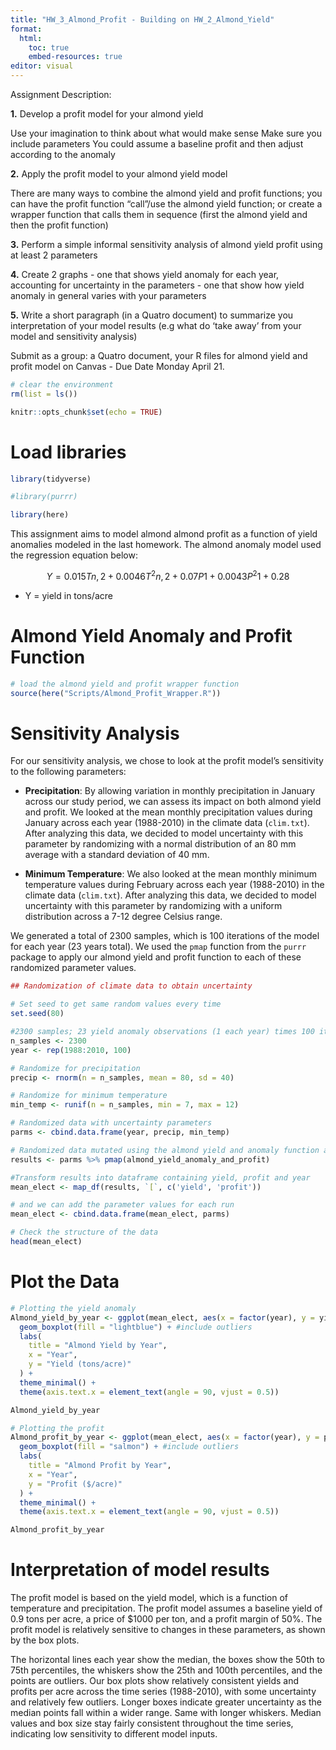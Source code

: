 ```yaml
---
title: "HW_3_Almond_Profit - Building on HW_2_Almond_Yield"
format: 
  html:
    toc: true
    embed-resources: true
editor: visual
---
```


Assignment Description:

**1.**  Develop a profit model for your almond yield

Use your imagination to think about what would make sense Make sure you include parameters You could assume a baseline profit and then adjust according to the anomaly

**2.**  Apply the profit model to your almond yield model

There are many ways to combine the almond yield and profit functions; you can have the profit function "call"/use the almond yield function; or create a wrapper function that calls them in sequence (first the almond yield and then the profit function) 

**3.** Perform a simple informal sensitivity analysis of almond yield profit using at least 2 parameters

**4.**  Create 2 graphs
    -   one that shows yield anomaly for each year, accounting for uncertainty in the parameters
    -   one that show how yield anomaly in general varies with your parameters

**5.**  Write a short paragraph (in a Quatro document) to summarize you interpretation of your model results (e.g what do 'take away' from your model and sensitivity analysis)

Submit as a group: a Quatro document, your R files for almond yield and profit model on Canvas - Due Date Monday April 21.

```r
# clear the environment
rm(list = ls())
```


```r
knitr::opts_chunk$set(echo = TRUE)
```

# Load libraries

```r
library(tidyverse)

#library(purrr)

library(here)

```

This assignment aims to model almond almond profit as a function of yield anomalies modeled in the last homework. The almond anomaly model used the regression equation below: 

$$
Y = 0.015T{n,2} + 0.0046T^2{n,2} + 0.07P{1} + 0.0043P^2{1} + 0.28
$$ 

- Y = yield in tons/acre

# Almond Yield Anomaly and Profit Function

```r
# load the almond yield and profit wrapper function
source(here("Scripts/Almond_Profit_Wrapper.R"))
```

# Sensitivity Analysis

For our sensitivity analysis, we chose to look at the profit model's sensitivity to the following parameters:

- **Precipitation**: By allowing variation in monthly precipitation in January across our study period, we can assess its impact on both almond yield and profit. We looked at the mean monthly precipitation values during January across each year (1988-2010) in the climate data (`clim.txt`). After analyzing this data, we decided to model uncertainty with this parameter by randomizing with a normal distribution of an 80 mm average with a standard deviation of 40 mm. 

- **Minimum Temperature**: We also looked at the mean monthly minimum temperature values during February across each year (1988-2010) in the climate data (`clim.txt`). After analyzing this data, we decided to model uncertainty with this parameter by randomizing with a uniform distribution across a 7-12 degree Celsius range. 

We generated a total of 2300 samples, which is 100 iterations of the model for each year (23 years total). We used the `pmap` function from the `purrr` package to apply our almond yield and profit function to each of these randomized parameter values. 

```r
## Randomization of climate data to obtain uncertainty

# Set seed to get same random values every time
set.seed(80)

#2300 samples; 23 yield anomaly observations (1 each year) times 100 iterations
n_samples <- 2300
year <- rep(1988:2010, 100)

# Randomize for precipitation
precip <- rnorm(n = n_samples, mean = 80, sd = 40)

# Randomize for minimum temperature
min_temp <- runif(n = n_samples, min = 7, max = 12)

# Randomized data with uncertainty parameters
parms <- cbind.data.frame(year, precip, min_temp)

# Randomized data mutated using the almond yield and anomaly function and pmap
results <- parms %>% pmap(almond_yield_anomaly_and_profit)

#Transform results into dataframe containing yield, profit and year
mean_elect <- map_df(results, `[`, c('yield', 'profit'))

# and we can add the parameter values for each run
mean_elect <- cbind.data.frame(mean_elect, parms)

# Check the structure of the data
head(mean_elect)
```

# Plot the Data

```r
# Plotting the yield anomaly
Almond_yield_by_year <- ggplot(mean_elect, aes(x = factor(year), y = yield)) +
  geom_boxplot(fill = "lightblue") + #include outliers
  labs(
    title = "Almond Yield by Year",
    x = "Year",
    y = "Yield (tons/acre)"
  ) +
  theme_minimal() +
  theme(axis.text.x = element_text(angle = 90, vjust = 0.5))

Almond_yield_by_year
```

```r
# Plotting the profit
Almond_profit_by_year <- ggplot(mean_elect, aes(x = factor(year), y = profit)) +
  geom_boxplot(fill = "salmon") + #include outliers
  labs(
    title = "Almond Profit by Year",
    x = "Year",
    y = "Profit ($/acre)"
  ) +
  theme_minimal() +
  theme(axis.text.x = element_text(angle = 90, vjust = 0.5))

Almond_profit_by_year
```

# Interpretation of model results

The profit model is based on the yield model, which is a function of temperature and precipitation. The profit model assumes a baseline yield of 0.9 tons per acre, a price of $1000 per ton, and a profit margin of 50%. The profit model is relatively sensitive to changes in these parameters, as shown by the box plots. 

The horizontal lines each year show the median, the boxes show the 50th to 75th percentiles, the whiskers show the 25th and 100th percentiles, and the points are outliers. Our box plots show relatively consistent yields and profits per acre across the time series (1988-2010), with some uncertainty and relatively few outliers. Longer boxes indicate greater uncertainty as the median points fall within a wider range. Same with longer whiskers. Median values and box size stay fairly consistent throughout the time series, indicating low sensitivity to different model inputs.






